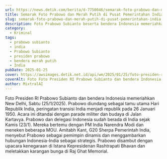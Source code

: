```yaml
---
url: https://news.detik.com/berita/d-7750046/semarak-foto-prabowo-dan-merah-putih-di-pusat-pemerintahan-india
title: Semarak Foto Prabowo dan Merah Putih di Pusat Pemerintahan India
slug: semarak-foto-prabowo-dan-merah-putih-di-pusat-pemerintahan-india
description: Foto Prabowo Subianto beserta bendera Indonesia memeriahkan kawasan pusat pemerintahan Ibu Kota India, New Delhi.
category:
  - Kriminal
tags:
  - prabowo subianto
  - india
  - Prabowo Subianto
  - presiden prabowo
  - bendera merah putih
  - India
pubDate: 2025-01-25
cover: https://awsimages.detik.net.id/api/wm/2025/01/25/foto-presiden-ri-prabowo-subianto-dan-bendera-indonesia-memeriahkan-kawasan-pusat-pemerintahan-ibu-kota-india-new-delhi-sabtu--2_169.jpeg?wid=54&w=650&v=1&t=jpeg
coverAlt: Foto Foto Presiden RI Prabowo Subianto dan bendera Indonesia memeriahkan kawasan pusat pemerintahan Ibu Kota India, New Delhi, Sabtu (25/1/2025). Merah Putih bersanding dengan Triwarna, sebutan untuk bendera India. Foto Triono/detikcom.
author: MixtralAI
---
```

Foto Presiden RI Prabowo Subianto dan bendera Indonesia memeriahkan New Delhi, Sabtu (25/1/2025). Prabowo diundang sebagai tamu utama Hari Republik India, peringatan transisi India menjadi republik pada 26 Januari 1950. Acara ini ditandai dengan parade militer dan budaya di Jalan Kartavya. Prabowo dan delegasi Indonesia sudah berada di India sejak Kamis (23/1). Mereka bertemu dengan PM India Narendra Modi dan meneken beberapa MOU. Amitabh Kant, G20 Sherpa Pemerintah India, menyebut Prabowo sebagai pemimpin dinamis dan menggambarkan hubungan Indonesia-India sebagai strategis. Prabowo disambut dengan upacara kenegaraan di Istana Kepresidenan Rashtrapati Bhavan dan meletakkan karangan bunga di Raj Ghat Memorial.
